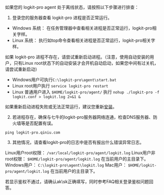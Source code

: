 如果您的 logkit-pro agent 处于离线状态，请按照以下步骤进行排查：

1. 登录您的服务器查看 logkit-pro 进程是否正常运行。

* Windows 系统： 在任务管理器中查看相关进程是否正常运行，logkit-pro相关字样。
* Linux 系统： 执行如top命令查看相关进程是否正常运行，logkit-pro相关字样。

如果 logkit-pro 进程不存在，请尝试重新启动进程。（注意，使用自动安装的用户，只有Linux root状态下的自动安装才会开机自动启动，如果您中间有过关机，请尝试重新启动） 

* Windows用户可执行`C:\logkit-pro\agent\start.bat`
* Linux root用户执行 `service logkit-pro restart`
* Linux 普通用户进入 `$HOME/logkit-pro/agent/` 执行  `nohup ./logkit-pro -f logkit.conf > logkit.log 2>&1 &`

如果重新启动进程失败或无法正常运行，建议您重新[安装](https://developer.qiniu.com/insight/manual/4682/logkit-pro-install)。


2. 若进程存在，确保与七牛的logkit-pro服务器网络连通，检查DNS服务器、防火墙等是否配置有误。

`ping logkit-pro.qiniu.com`

3. 其他情况，请查看logkit-pro的日志中是否有报出什么错误异常日志。

Linux用户root权限： `/var/local/logkit-pro/agent/logkit.log`
Linux用户非root权限： `$HOME/logkit-pro/agent/logkit.log` 在当前用户的主目录下。
Windows用户： `C:\logkit-pro\agent\logkit.log`
Mac用户： `$HOME/logkit-pro/agent/logkit.log` 在当前用户的主目录下。

若显示鉴权不通过，请确认ak\sk正确填写，同时参考FAQ相关登录鉴权问题回答。